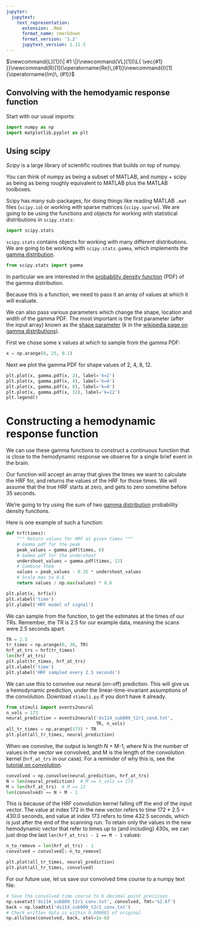 ```yaml
---
jupyter:
  jupytext:
    text_representation:
      extension: .Rmd
      format_name: rmarkdown
      format_version: '1.2'
      jupytext_version: 1.11.5
---
```


$\newcommand{L}[1]{\| #1 \|}\newcommand{VL}[1]{\L{ \vec{#1} }}\newcommand{R}[1]{\operatorname{Re}\,(#1)}\newcommand{I}[1]{\operatorname{Im}\, (#1)}$

## Convolving with the hemodyamic response function

Start with our usual imports:

```python
import numpy as np
import matplotlib.pyplot as plt
```

## Using scipy

*Scipy* is a large library of scientific routines that builds on top of numpy.

You can think of numpy as being a subset of MATLAB, and numpy + scipy as being
as being roughly equivalent to MATLAB plus the MATLAB toolboxes.

Scipy has many sub-packages, for doing things like reading MATLAB `.mat`
files (`scipy.io`) or working with sparse matrices (`scipy.sparse`). We
are going to be using the functions and objects for working with statistical
distributions in `scipy.stats`:

```python
import scipy.stats
```

`scipy.stats` contains objects for working with many different
distributions. We are going to be working with `scipy.stats.gamma`, which
implements the [gamma distribution](https://en.wikipedia.org/wiki/Gamma_distribution).

```python
from scipy.stats import gamma
```

In particular we are interested in the [probability density function](https://en.wikipedia.org/wiki/Probability_density_function) (PDF) of the
gamma distribution.

Because this is a function, we need to pass it an array of values at
which it will evaluate.

We can also pass various parameters which change the shape, location and width
of the gamma PDF. The most important is the first parameter (after the input
array) known as the [shape parameter](https://en.wikipedia.org/wiki/Shape_parameter) ($k$ in the
[wikipedia page on gamma distributions](https://en.wikipedia.org/wiki/Gamma_distribution)).

First we chose some x values at which to sample from the gamma PDF:

```python
x = np.arange(0, 25, 0.1)
```

Next we plot the gamma PDF for shape values of 2, 4, 8, 12.

```python
plt.plot(x, gamma.pdf(x, 2), label='k=2')
plt.plot(x, gamma.pdf(x, 4), label='k=4')
plt.plot(x, gamma.pdf(x, 8), label='k=8')
plt.plot(x, gamma.pdf(x, 12), label='k=12')
plt.legend()
```

# Constructing a hemodynamic response function

We can use these gamma functions to construct a continuous function that is
close to the hemodynamic response we observe for a single brief event in the
brain.

Our function will accept an array that gives the times we want to calculate
the HRF for, and returns the values of the HRF for those times.  We will
assume that the true HRF starts at zero, and gets to zero sometime before 35
seconds.

We’re going to try using the sum of two [gamma distribution](https://en.wikipedia.org/wiki/Gamma_distribution) probability density
functions.

Here is one example of such a function:

```python
def hrf(times):
    """ Return values for HRF at given times """
    # Gamma pdf for the peak
    peak_values = gamma.pdf(times, 6)
    # Gamma pdf for the undershoot
    undershoot_values = gamma.pdf(times, 12)
    # Combine them
    values = peak_values - 0.35 * undershoot_values
    # Scale max to 0.6
    return values / np.max(values) * 0.6
```

```python
plt.plot(x, hrf(x))
plt.xlabel('time')
plt.ylabel('HRF model of signal')
```

We can sample from the function, to get the estimates at the times of our TRs.
Remember, the TR is 2.5 for our example data, meaning the scans were 2.5
seconds apart.

```python
TR = 2.5
tr_times = np.arange(0, 30, TR)
hrf_at_trs = hrf(tr_times)
len(hrf_at_trs)
plt.plot(tr_times, hrf_at_trs)
plt.xlabel('time')
plt.ylabel('HRF sampled every 2.5 seconds')
```

We can use this to convolve our neural (on-off) prediction.  This will give us
a hemodynamic prediction, under the linear-time-invariant assumptions of the
convolution.  Download `stimuli.py` if you don’t have it already.

```python
from stimuli import events2neural
n_vols = 173
neural_prediction = events2neural('ds114_sub009_t2r1_cond.txt',
                                  TR, n_vols)
all_tr_times = np.arange(173) * TR
plt.plot(all_tr_times, neural_prediction)
```

When we convolve, the output is length N + M-1, where N is the number of
values in the vector we convolved, and M is the length of the convolution
kernel (`hrf_at_trs` in our case).  For a reminder of why this is, see the
[tutorial on convolution](https://matthew-brett.github.io/teaching/on_convolution.html).

```python
convolved = np.convolve(neural_prediction, hrf_at_trs)
N = len(neural_prediction)  # M == n_vols == 173
M = len(hrf_at_trs)  # M == 12
len(convolved) == N + M - 1
```

This is because of the HRF convolution kernel falling off the end of the input
vector. The value at index 172 in the new vector refers to time 172 \* 2.5 =
430.0 seconds, and value at index 173 refers to time 432.5 seconds, which is
just after the end of the scanning run. To retain only the values in the new
hemodynamic vector that refer to times up to (and including) 430s, we can just
drop the last `len(hrf_at_trs) - 1 == M - 1` values:

```python
n_to_remove = len(hrf_at_trs) - 1
convolved = convolved[:-n_to_remove]
```

```python
plt.plot(all_tr_times, neural_prediction)
plt.plot(all_tr_times, convolved)
```

For our future use, let us save our convolved time course to a numpy text
file:

```python
# Save the convolved time course to 6 decimal point precision
np.savetxt('ds114_sub009_t2r1_conv.txt', convolved, fmt='%2.6f')
back = np.loadtxt('ds114_sub009_t2r1_conv.txt')
# Check written data is within 0.000001 of original
np.allclose(convolved, back, atol=1e-6)
```

<!-- vim:ft=rst -->
<!-- Course -->
<!-- BIC -->
<!-- Python distributions -->
<!-- Version control -->
<!-- Editors -->
<!-- Python and common libraries -->
<!-- IPython -->
<!-- Virtualenv and helpers -->
<!-- Pypi and packaging -->
<!-- Mac development -->
<!-- Windows development -->
<!-- Nipy and friends -->
<!-- FMRI datasets -->
<!-- Languages -->
<!-- Imaging software -->
<!-- Installation -->
<!-- Tutorials -->
<!-- MB tutorials -->
<!-- Ideas -->
<!-- Psych-214 -->
<!-- People -->
<!-- Licenses -->
<!-- Neuroimaging stuff -->
<!-- OpenFMRI projects -->
<!-- Unix -->
<!-- Substitutions -->
